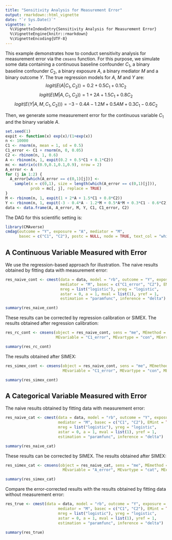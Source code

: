```yaml
---
title: "Sensitivity Analysis for Measurement Error"
output: rmarkdown::html_vignette
date: "`r Sys.Date()`"
vignette: >
  %\VignetteIndexEntry{Sensitivity Analysis for Measurement Error}
  %\VignetteEngine{knitr::rmarkdown}
  %\VignetteEncoding{UTF-8}
---
```

  
This example demonstrates how to conduct sensitivity analysis for measurement error via the `cmsens` function. For this purpose, we simulate some data containing a continuous baseline confounder $C_1$, a binary baseline confounder $C_2$, a binary exposure $A$, a binary mediator $M$ and a binary outcome $Y$. The true regression models for $A$, $M$ and $Y$ are:
$$logit(E(A|C_1,C_2))=0.2+0.5C_1+0.1C_2$$
$$logit(E(M|A,C_1,C_2))=1+2A+1.5C_1+0.8C_2$$
$$logit(E(Y|A,M,C_1,C_2)))=-3-0.4A-1.2M+0.5AM+0.3C_1-0.6C_2$$

Then, we generate some measurement error for the continuous variable $C_1$ and the binary variable $A$.

```r
set.seed(1)
expit <- function(x) exp(x)/(1+exp(x))
n <- 10000
C1 <- rnorm(n, mean = 1, sd = 0.5)
C1_error <- C1 + rnorm(n, 0, 0.05)
C2 <- rbinom(n, 1, 0.6)
A <- rbinom(n, 1, expit(0.2 + 0.5*C1 + 0.1*C2))
mc <- matrix(c(0.9,0.1,0.1,0.9), nrow = 2)
A_error <- A
for (j in 1:2) {
  A_error[which(A_error == c(0,1)[j])] <-
    sample(x = c(0,1), size = length(which(A_error == c(0,1)[j])),
           prob = mc[, j], replace = TRUE)
}
M <- rbinom(n, 1, expit(1 + 2*A + 1.5*C1 + 0.8*C2))
Y <- rbinom(n, 1, expit(-3 - 0.4*A - 1.2*M + 0.5*A*M + 0.3*C1 - 0.6*C2))
data <- data.frame(A, A_error, M, Y, C1, C1_error, C2)
```

The DAG for this scientific setting is:

```r
library(CMAverse)
cmdag(outcome = "Y", exposure = "A", mediator = "M",
      basec = c("C1", "C2"), postc = NULL, node = TRUE, text_col = "white")
```

## A Continuous Variable Measured with Error

We use the regression-based approach for illustration. The naive results obtained by fitting data with measurement error:

```r
res_naive_cont <- cmest(data = data, model = "rb", outcome = "Y", exposure = "A",
                        mediator = "M", basec = c("C1_error", "C2"), EMint = TRUE,
                        mreg = list("logistic"), yreg = "logistic",
                        astar = 0, a = 1, mval = list(1), yref = 1,
                        estimation = "paramfunc", inference = "delta")
```

```r
summary(res_naive_cont)
```

These results can be corrected by regression calibration or SIMEX. The results obtained after regression calibration:

```r
res_rc_cont <- cmsens(object = res_naive_cont, sens = "me", MEmethod = "rc", 
                      MEvariable = "C1_error", MEvartype = "con", MEerror = 0.05)

```

```r
summary(res_rc_cont)
```

The results obtained after SIMEX:

```r
res_simex_cont <- cmsens(object = res_naive_cont, sens = "me", MEmethod = "simex", 
                         MEvariable = "C1_error", MEvartype = "con", MEerror = 0.05)
```

```r
summary(res_simex_cont)
```

## A Categorical Variable Measured with Error

The naive results obtained by fitting data with measurement error:

```r
res_naive_cat <- cmest(data = data, model = "rb", outcome = "Y", exposure = "A_error",
                       mediator = "M", basec = c("C1", "C2"), EMint = TRUE,
                       mreg = list("logistic"), yreg = "logistic",
                       astar = 0, a = 1, mval = list(1), yref = 1,
                       estimation = "paramfunc", inference = "delta")
```

```r
summary(res_naive_cat)
```

These results can be corrected by SIMEX. The results obtained after SIMEX:

```r
res_simex_cat <- cmsens(object = res_naive_cat, sens = "me", MEmethod = "simex", 
                         MEvariable = "A_error", MEvartype = "cat", MEerror = list(mc))

```

```r
summary(res_simex_cat)
```

Compare the error-corrected results with the results obtained by fitting data without measurement error:

```r
res_true <- cmest(data = data, model = "rb", outcome = "Y", exposure = "A",
                       mediator = "M", basec = c("C1", "C2"), EMint = TRUE,
                       mreg = list("logistic"), yreg = "logistic",
                       astar = 0, a = 1, mval = list(1), yref = 1,
                       estimation = "paramfunc", inference = "delta")
```

```r
summary(res_true)
```